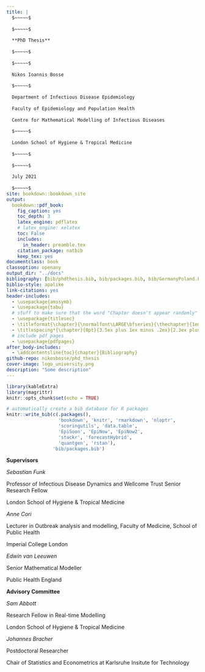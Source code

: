 ```yaml
--- 
title: |
  $~~~~~$
  
  $~~~~~$
  
  **PhD Thesis**
  
  $~~~~~$
  
  $~~~~~$
  
  Nikos Ioannis Bosse
  
  $~~~~~$
  
  Department of Infectious Disease Epidemiology
  
  Faculty of Epidemiology and Population Health
  
  Centre for Mathematical Modelling of Infectious Diseases
  
  $~~~~~$
  
  London School of Hygiene & Tropical Medicine
  
  $~~~~~$
  
  $~~~~~$
  
  July 2021
  
  $~~~~~$
site: bookdown::bookdown_site
output: 
  bookdown::pdf_book:
    fig_caption: yes
    toc_depth: 3
    latex_engine: pdflatex
    # latex_engine: xelatex
    toc: False
    includes:
      in_header: preamble.tex
    citation_package: natbib
    keep_tex: yes
documentclass: book
classoption: openany
output_dir: "../docs"
bibliography: [bib/phdthesis.bib, bib/packages.bib, bib/GermanyPoland.bib] # bib/scoringutils.bib, 
biblio-style: apalike
link-citations: yes
header-includes:
  - \usepackage{amssymb}
  - \usepackage{tabu}
  # stuff to make sure that the word "Chapter doesn't appear randomly"
  - \usepackage{titlesec} 
  - \titleformat{\chapter}{\normalfont\LARGE\bfseries}{\thechapter}{1em}{}
  - \titlespacing*{\chapter}{0pt}{3.5ex plus 1ex minus .2ex}{2.3ex plus .2ex}
  # include pdf pages
  - \usepackage{pdfpages}
after_body-includes:
  - \addcontentsline{toc}{chapter}{Bibliography}
github-repo: nikosbosse/phd_thesis
cover-image: logo_university.png
description: "Some description"
---
```


```r
library(kableExtra)
library(magrittr)
knitr::opts_chunk$set(echo = TRUE)
```


```r
# automatically create a bib database for R packages
knitr::write_bib(c(.packages(), 
                   'bookdown', 'knitr', 'rmarkdown', 'nloptr',
                   'scoringutils', 'data.table',
                   'EpiSoon', 'EpiNow', 'EpiNow2',
                   'stackr', 'forecastHybrid', 
                   'quantgen', 'rstan'), 
                 'bib/packages.bib')
```



\vspace*{\fill}

**Supervisors**

*Sebastian Funk*

Professor of Infectious Disease Dynamics and Wellcome Trust Senior Research Fellow

London School of Hygiene & Tropical Medicine

\vspace{10pt}

*Anne Cori*

Lecturer in Outbreak analysis and modelling, Faculty of Medicine, School of Public Health

Imperial College London

\vspace{10pt}

*Edwin van Leeuwen*

Senior Mathematical Modeller

Public Health England

\vspace{30pt}

**Advisory Committee**

*Sam Abbott*

Research Fellow in Real-time Modelling

London School of Hygiene & Tropical Medicine

\vspace{10pt}

*Johannes Bracher*

Postdoctoral Researcher

Chair of Statistics and Econometrics at Karlsruhe Insitute for Technology 

\vspace*{\fill}


\newpage
